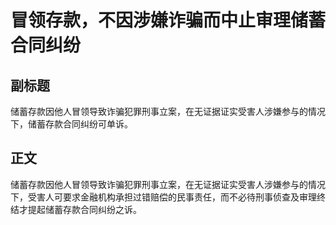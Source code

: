 # 冒领存款，不因涉嫌诈骗而中止审理储蓄合同纠纷
## 副标题
储蓄存款因他人冒领导致诈骗犯罪刑事立案，在无证据证实受害人涉嫌参与的情况下，储蓄存款合同纠纷可单诉。
## 正文
储蓄存款因他人冒领导致诈骗犯罪刑事立案，在无证据证实受害人涉嫌参与的情况下，受害人可要求金融机构承担过错赔偿的民事责任，而不必待刑事侦查及审理终结才提起储蓄存款合同纠纷之诉。